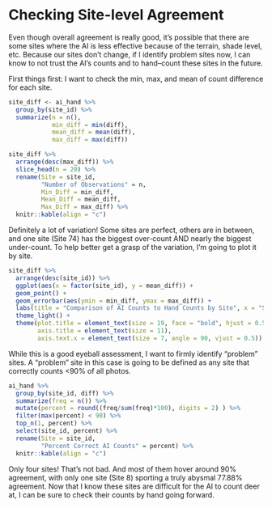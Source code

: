 # Checking Site-level Agreement {#site}

Even though overall agreement is really good, it's possible that there are some sites where the AI is less effective because of the terrain, shade level, etc. Because our sites don't change, if I identify problem sites now, I can know to not trust the AI's counts and to hand--count these sites in the future.
 
First things first: I want to check the min, max, and mean of count difference for each site.

```r
site_diff <- ai_hand %>% 
  group_by(site_id) %>% 
  summarize(n = n(),
            min_diff = min(diff),
            mean_diff = mean(diff),
            max_diff = max(diff))

site_diff %>%
  arrange(desc(max_diff)) %>%
  slice_head(n = 20) %>%
  rename(Site = site_id,
         "Number of Observations" = n,
         Min_Diff = min_diff,
         Mean_Diff = mean_diff,
         Max_Diff = max_diff) %>%
  knitr::kable(align = "c")
```

Definitely a lot of variation! Some sites are perfect, others are in between, and one site (Site 74) has the biggest over-count AND nearly the biggest under-count. To help better get a grasp of the variation, I'm going to plot it by site.
  
```r
site_diff %>%
  arrange(desc(site_id)) %>%
  ggplot(aes(x = factor(site_id), y = mean_diff)) +
  geom_point() +
  geom_errorbar(aes(ymin = min_diff, ymax = max_diff)) +
  labs(title = "Comparison of AI Counts to Hand Counts by Site", x = "Site", y = "Difference (Hand - AI)") +
  theme_light() +
  theme(plot.title = element_text(size = 19, face = "bold", hjust = 0.5),
        axis.title = element_text(size = 11),
        axis.text.x = element_text(size = 7, angle = 90, vjust = 0.5))
```


While this is a good eyeball assessment, I want to firmly identify "problem" sites. A "problem" site in this case is going to be defined as any site that correctly counts <90% of all photos.

```r
ai_hand %>% 
  group_by(site_id, diff) %>%
  summarize(freq = n()) %>%
  mutate(percent = round((freq/sum(freq)*100), digits = 2) ) %>%
  filter(max(percent) < 90) %>%
  top_n(1, percent) %>%
  select(site_id, percent) %>%
  rename(Site = site_id,
         "Percent Correct AI Counts" = percent) %>%
  knitr::kable(align = "c") 
```

Only four sites! That's not bad. And most of them hover around 90% agreement, with only one site (Site 8) sporting a truly abysmal 77.88% agreement. Now that I know these sites are difficult for the AI to count deer at, I can be sure to check their counts by hand going forward. 